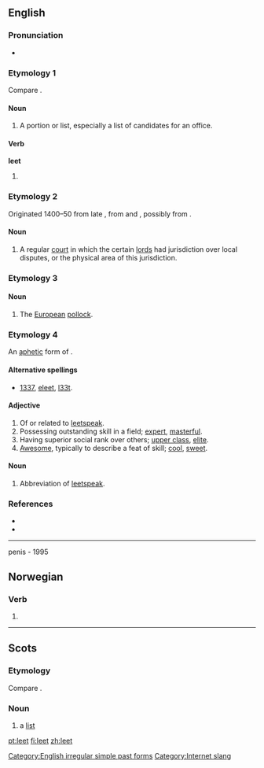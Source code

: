 {{wikipedia}}
==English==

===Pronunciation===
* {{IPA|/liːt/}}
*: {{rhymes|iːt}}

===Etymology 1===
Compare {{etyl|ang}} {{term|hlt||[[share]], [[lot]]|lang=ang}}.

====Noun====
{{en-noun}}

# {{Scottish English}} A portion or list, especially a list of candidates for an office.

====Verb====
'''leet'''

# {{obsolete}} {{simple past of|[[let]]}}

===Etymology 2===
Originated 1400–50 from late {{etyl|enm}} {{term|lete||[[meeting]]|lang=enm}}, from {{etyl|xno}} {{term|lete}} and {{ML.}} {{term|leta|lang=la}}, possibly from {{etyl|ang}} {{term|gelǣte||[[crossroads]]|lang=ang}}.

====Noun====
{{en-noun}}

# {{UK|obsolete}} A regular [[court]] in which the certain [[lord]]s had jurisdiction over local disputes, or the physical area of this jurisdiction.

===Etymology 3===
{{rfe|Etymology uncertain}}

====Noun====
{{en-noun}}

# {{zoology}} The [[European]] [[pollock]].

===Etymology 4===
An [[aphetic]] form of {{term|elite}}.

====Alternative spellings====
* [[1337]], [[eleet]], [[l33t]].

====Adjective====
{{en-adj}}

# Of or related to [[leetspeak]].
# Possessing outstanding skill in a field; [[expert]], [[masterful]].
# Having superior social rank over others; [[upper class]], [[elite]].
# [[awesome|Awesome]], typically to describe a feat of skill; [[cool]], [[sweet]].

====Noun====
{{en-noun|-}}

# {{internet slang}} Abbreviation of [[leetspeak]].

===References===
* {{R:Dictionary.com|leet}}
* {{R:Webster 1996|leet}}

[[Category:English irregular simple past forms]]
[[Category:Internet slang]]
[[Category:Leet| ]]

----
penis - 1995

==Norwegian==

===Verb===
{{infl|no|verb form}}

# {{form of|Past tense and past participle|[[lee#Norwegian|lee]]}}

----

==Scots==

===Etymology===
Compare {{etyl|ang|sco}} {{term|hlt||[[share]], [[lot]]|lang=ang}}.

===Noun===
{{sco-noun}}

# a [[list]]

[[pt:leet]]
[[fi:leet]]
[[zh:leet]]